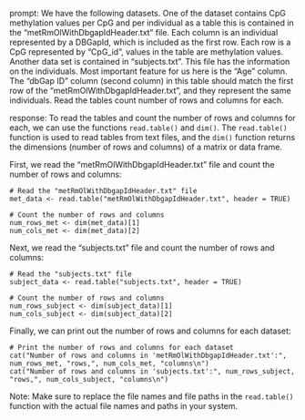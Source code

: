 prompt:
We have the following datasets. One of the dataset contains CpG methylation values per CpG and per individual as a table this is contained in the “metRmOlWithDbgapIdHeader.txt” file. Each column is an individual represented by a DBGapId, which is included as the first row. Each row is a CpG represented by "CpG_id", values in the table are methylation values. Another data set is contained in “subjects.txt”. This file has the information on the individuals. Most important feature for us here is the "Age" column. The "dbGap ID" column (second column) in this table should match the first row of the "metRmOlWithDbgapIdHeader.txt", and they represent the same individuals. 
Read the tables count number of rows and columns for each.

response:
To read the tables and count the number of rows and columns for each, we can use the functions `read.table()` and `dim()`. The `read.table()` function is used to read tables from text files, and the `dim()` function returns the dimensions (number of rows and columns) of a matrix or data frame.

First, we read the "metRmOlWithDbgapIdHeader.txt" file and count the number of rows and columns:

```
# Read the "metRmOlWithDbgapIdHeader.txt" file
met_data <- read.table("metRmOlWithDbgapIdHeader.txt", header = TRUE)

# Count the number of rows and columns
num_rows_met <- dim(met_data)[1]
num_cols_met <- dim(met_data)[2]
```

Next, we read the "subjects.txt" file and count the number of rows and columns:

```
# Read the "subjects.txt" file
subject_data <- read.table("subjects.txt", header = TRUE)

# Count the number of rows and columns
num_rows_subject <- dim(subject_data)[1]
num_cols_subject <- dim(subject_data)[2]
```

Finally, we can print out the number of rows and columns for each dataset:

```
# Print the number of rows and columns for each dataset
cat("Number of rows and columns in 'metRmOlWithDbgapIdHeader.txt':", num_rows_met, "rows,", num_cols_met, "columns\n")
cat("Number of rows and columns in 'subjects.txt':", num_rows_subject, "rows,", num_cols_subject, "columns\n")
```

Note: Make sure to replace the file names and file paths in the `read.table()` function with the actual file names and paths in your system.

